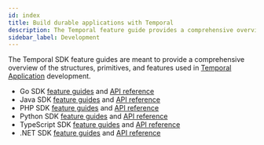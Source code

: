 ```yaml
---
id: index
title: Build durable applications with Temporal
description: The Temporal feature guide provides a comprehensive overview of the structures, primitives, and features used in Temporal Application development.
sidebar_label: Development
---
```



The Temporal SDK feature guides are meant to provide a comprehensive overview of the structures, primitives, and features used in [Temporal Application](/temporal#temporal-application) development.

<SdkLogos />

- Go SDK [feature guides](/develop/go) and [API reference](http://t.mp/go-api)
- Java SDK [feature guides](/develop/java) and [API reference](http://t.mp/java-api)
- PHP SDK [feature guides](/develop/php) and [API reference](https://php.temporal.io/namespaces/temporal.html)
- Python SDK [feature guides](/develop/python) and [API reference](https://python.temporal.io)
- TypeScript SDK [feature guides](/develop/typescript) and [API reference](https://typescript.temporal.io)
- .NET SDK [feature guides](/develop/dotnet) and [API reference](https://dotnet.temporal.io/)

